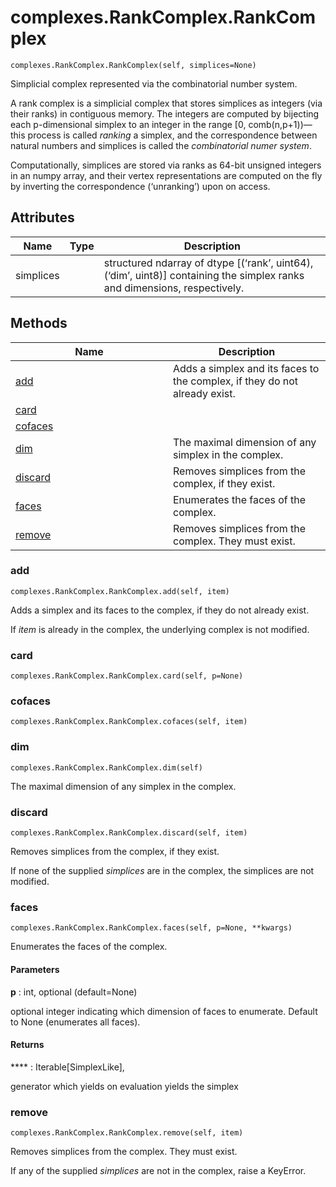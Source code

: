 # complexes.RankComplex.RankComplex { #splex.complexes.RankComplex.RankComplex }

`complexes.RankComplex.RankComplex(self, simplices=None)`

Simplicial complex represented via the combinatorial number system.

A rank complex is a simplicial complex that stores simplices as integers (via their ranks) in contiguous memory. The integers 
are computed by bijecting each p-dimensional simplex to an integer in the range [0, comb(n,p+1))---this process is called _ranking_
a simplex, and the correspondence between natural numbers and simplices is called the _combinatorial numer system_. 

Computationally, simplices are stored via ranks as 64-bit unsigned integers in an numpy array, and their vertex representations
are computed on the fly by inverting the correspondence ('unranking') upon on access. 

## Attributes

| Name      | Type   | Description                                                                                                               |
|-----------|--------|---------------------------------------------------------------------------------------------------------------------------|
| simplices |        | structured ndarray of dtype [('rank', uint64), ('dim', uint8)] containing the simplex ranks and dimensions, respectively. |

## Methods

| Name | Description |
| --- | --- |
| [add](#splex.complexes.RankComplex.RankComplex.add) | Adds a simplex and its faces to the complex, if they do not already exist. |
| [card](#splex.complexes.RankComplex.RankComplex.card) |  |
| [cofaces](#splex.complexes.RankComplex.RankComplex.cofaces) |  |
| [dim](#splex.complexes.RankComplex.RankComplex.dim) | The maximal dimension of any simplex in the complex. |
| [discard](#splex.complexes.RankComplex.RankComplex.discard) | Removes simplices from the complex, if they exist. |
| [faces](#splex.complexes.RankComplex.RankComplex.faces) | Enumerates the faces of the complex. |
| [remove](#splex.complexes.RankComplex.RankComplex.remove) | Removes simplices from the complex. They must exist. |

### add { #splex.complexes.RankComplex.RankComplex.add }

`complexes.RankComplex.RankComplex.add(self, item)`

Adds a simplex and its faces to the complex, if they do not already exist.

If _item_ is already in the complex, the underlying complex is not modified.

### card { #splex.complexes.RankComplex.RankComplex.card }

`complexes.RankComplex.RankComplex.card(self, p=None)`

### cofaces { #splex.complexes.RankComplex.RankComplex.cofaces }

`complexes.RankComplex.RankComplex.cofaces(self, item)`

### dim { #splex.complexes.RankComplex.RankComplex.dim }

`complexes.RankComplex.RankComplex.dim(self)`

The maximal dimension of any simplex in the complex.

### discard { #splex.complexes.RankComplex.RankComplex.discard }

`complexes.RankComplex.RankComplex.discard(self, item)`

Removes simplices from the complex, if they exist.

If none of the supplied _simplices_ are in the complex, the simplices are not modified.

### faces { #splex.complexes.RankComplex.RankComplex.faces }

`complexes.RankComplex.RankComplex.faces(self, p=None, **kwargs)`

Enumerates the faces of the complex.

#### Parameters

**p** : <span class='type_annotation'> int, </span>optional (default=None)<p> optional integer indicating which dimension of faces to enumerate. Default to None (enumerates all faces). </p>

#### Returns

**** : <span class='type_annotation'> Iterable[SimplexLike], </span><p> generator which yields on evaluation yields the simplex </p>

### remove { #splex.complexes.RankComplex.RankComplex.remove }

`complexes.RankComplex.RankComplex.remove(self, item)`

Removes simplices from the complex. They must exist.

If any of the supplied _simplices_ are not in the complex, raise a KeyError.
